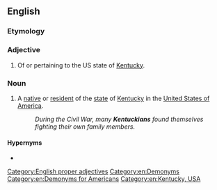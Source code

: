 ==English==

===Etymology===
{{suffix|en|Kentucky|an}}

===Adjective===
{{en-adj|-}}

# Of or pertaining to the US state of [[Kentucky]].

===Noun===
{{en-noun}}

# A [[native]] or [[resident]] of the [[state]] of [[Kentucky]] in the [[United States of America]].
#: '' During the Civil War, many '''Kentuckians''' found themselves fighting their own family members.''

====Hypernyms====
* {{l|en|American}}

[[Category:English proper adjectives]]
[[Category:en:Demonyms]]
[[Category:en:Demonyms for Americans]]
[[Category:en:Kentucky, USA]]